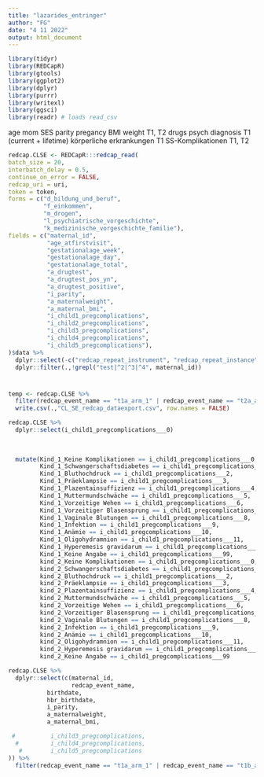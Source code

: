 ---
title: "lazarides_entringer"
author: "FG"
date: "4 11 2022"
output: html_document
---

```{r}
library(tidyr)
library(REDCapR)
library(gtools)
library(ggplot2)
library(dplyr)
library(purrr)
library(writexl)
library(ggsci)
library(readr) # loads read_csv
```
age mom
SES
parity
pregancy BMI
weight T1, T2
drugs
psych diagnosis T1 (current + lifetime)
körperliche erkrankungen T1
SS-Komplikationen T1, T2

```{r}
redcap.CLSE <- REDCapR:::redcap_read(
batch_size = 20,
interbatch_delay = 0.5,
continue_on_error = FALSE,
redcap_uri = uri,
token = token,
forms = c("d_bildung_und_beruf",
          "f_einkommen",
          "m_drogen",
          "l_psychiatrische_vorgeschichte",
          "k_medizinische_vorgeschichte_familie"),
fields = c("maternal_id",
           "age_atfirstvisit",
           "gestationalage_week",
           "gestationalage_day",
           "gestationalage_total",
           "a_drugtest",
           "a_drugtest_pos_yn",
           "a_drugtest_positive",
           "i_parity",
           "a_maternalweight",
           "a_maternal_bmi",
           "i_child1_pregcomplications",
           "i_child2_pregcomplications",
           "i_child3_pregcomplications",
           "i_child4_pregcomplications",
           "i_child5_pregcomplications"),
)$data %>%
  dplyr::select(-c("redcap_repeat_instrument", "redcap_repeat_instance")) %>%
  dplyr::filter(.,!grepl("test|^2|^3|^4", maternal_id))

```
# 

```{r}
temp <- redcap.CLSE %>%
  filter(redcap_event_name == "t1a_arm_1" | redcap_event_name == "t2a_arm_1") %>%
  write.csv(.,"CL_SE_redcap_dataexport.csv", row.names = FALSE)

```




```{r}
redcap.CLSE %>%
  dplyr::select(i_child1_pregcomplications___0)
  
  
  
  mutate(Kind_1_Keine Komplikationen == i_child1_pregcomplications___0,
         Kind_1_Schwangerschaftsdiabetes == i_child1_pregcomplications___1,
         Kind_1_Bluthochdruck == i_child1_pregcomplications___2,
         Kind_1_Präeklampsie == i_child1_pregcomplications___3,
         Kind_1_Plazentainsuffizienz == i_child1_pregcomplications___4,
         Kind_1_Muttermundschwäche == i_child1_pregcomplications___5,
         Kind_1_Vorzeitige Wehen == i_child1_pregcomplications___6,
         Kind_1_Vorzeitiger Blasensprung == i_child1_pregcomplications___7,
         Kind_1_Vaginale Blutungen == i_child1_pregcomplications___8,
         Kind_1_Infektion == i_child1_pregcomplications___9,
         Kind_1_Anämie == i_child1_pregcomplications___10,
         Kind_1_Oligohydramnion == i_child1_pregcomplications___11,
         Kind_1_Hyperemesis gravidarum == i_child1_pregcomplications___12,
         Kind_1_Keine Angabe == i_child1_pregcomplications___99,
         kind_2_Keine Komplikationen == i_child1_pregcomplications___0,
         kind_2_Schwangerschaftsdiabetes == i_child1_pregcomplications___1,
         kind_2_Bluthochdruck == i_child1_pregcomplications___2,
         kind_2_Präeklampsie == i_child1_pregcomplications___3,
         kind_2_Plazentainsuffizienz == i_child1_pregcomplications___4,
         kind_2_Muttermundschwäche == i_child1_pregcomplications___5,
         kind_2_Vorzeitige Wehen == i_child1_pregcomplications___6,
         kind_2_Vorzeitiger Blasensprung == i_child1_pregcomplications___7,
         kind_2_Vaginale Blutungen == i_child1_pregcomplications___8,
         kind_2_Infektion == i_child1_pregcomplications___9,
         kind_2_Anämie == i_child1_pregcomplications___10,
         kind_2_Oligohydramnion == i_child1_pregcomplications___11,
         kind_2_Hyperemesis gravidarum == i_child1_pregcomplications___12,
         kind_2_Keine Angabe == i_child1_pregcomplications___99
```



```{r}
redcap.CLSE %>% 
  dplyr::select(c(maternal_id,
                  redcap_event_name,
           birthdate,
           hbr_birthdate,
           i_parity,
           a_maternalweight,
           a_maternal_bmi,

 #          i_child3_pregcomplications,
  #         i_child4_pregcomplications,
   #        i_child5_pregcomplications
)) %>%
  filter(redcap_event_name == "t1a_arm_1" | redcap_event_name == "t1b_arm_1" | redcap_event_name == "t2a_arm_1")
```
